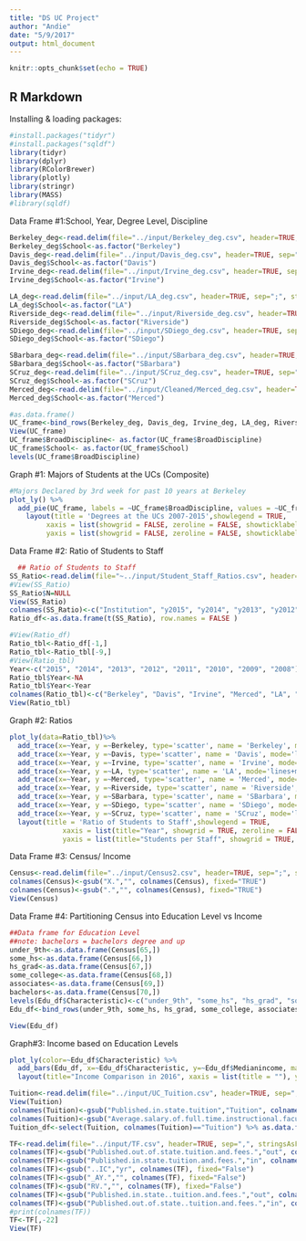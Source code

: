 ```yaml
---
title: "DS UC Project"
author: "Andie"
date: "5/9/2017"
output: html_document
---
```


```r
knitr::opts_chunk$set(echo = TRUE)
```

## R Markdown

Installing & loading packages:
```r
#install.packages("tidyr")
#install.packages("sqldf")
library(tidyr)
library(dplyr)
library(RColorBrewer)
library(plotly)
library(stringr)
library(MASS)
#library(sqldf)
```


Data Frame #1:School, Year, Degree Level, Discipline
```r
Berkeley_deg<-read.delim(file="../input/Berkeley_deg.csv", header=TRUE, sep=";", stringsAsFactors = T)
Berkeley_deg$School<-as.factor("Berkeley")
Davis_deg<-read.delim(file="../input/Davis_deg.csv", header=TRUE, sep=";", stringsAsFactors = T)
Davis_deg$School<-as.factor("Davis")
Irvine_deg<-read.delim(file="../input/Irvine_deg.csv", header=TRUE, sep=";", stringsAsFactors = T)
Irvine_deg$School<-as.factor("Irvine")

LA_deg<-read.delim(file="../input/LA_deg.csv", header=TRUE, sep=";", stringsAsFactors = T)
LA_deg$School<-as.factor("LA")
Riverside_deg<-read.delim(file="../input/Riverside_deg.csv", header=TRUE, sep=";", stringsAsFactors = T)
Riverside_deg$School<-as.factor("Riverside")
SDiego_deg<-read.delim(file="../input/SDiego_deg.csv", header=TRUE, sep=";", stringsAsFactors = T)
SDiego_deg$School<-as.factor("SDiego")

SBarbara_deg<-read.delim(file="../input/SBarbara_deg.csv", header=TRUE, sep=";", stringsAsFactors = T)
SBarbara_deg$School<-as.factor("SBarbara")
SCruz_deg<-read.delim(file="../input/SCruz_deg.csv", header=TRUE, sep=";", stringsAsFactors = T)
SCruz_deg$School<-as.factor("SCruz")
Merced_deg<-read.delim(file="../input/Cleaned/Merced_deg.csv", header=TRUE, sep=";", stringsAsFactors = T)
Merced_deg$School<-as.factor("Merced")
```

```r
#as.data.frame()
UC_frame<-bind_rows(Berkeley_deg, Davis_deg, Irvine_deg, LA_deg, Riverside_deg, SDiego_deg, SBarbara_deg, SCruz_deg, Merced_deg)
View(UC_frame)
UC_frame$BroadDiscipline<- as.factor(UC_frame$BroadDiscipline)
UC_frame$School<- as.factor(UC_frame$School)
levels(UC_frame$BroadDiscipline)
```

Graph #1: Majors of Students at the UCs (Composite)
```r
#Majors Declared by 3rd week for past 10 years at Berkeley
plot_ly() %>%
  add_pie(UC_frame, labels = ~UC_frame$BroadDiscipline, values = ~UC_frame$NumOfRecords, type = 'pie') %>%
    layout(title = 'Degrees at the UCs 2007-2015',showlegend = TRUE, 
         xaxis = list(showgrid = FALSE, zeroline = FALSE, showticklabels = FALSE),
         yaxis = list(showgrid = FALSE, zeroline = FALSE, showticklabels = FALSE)) 
```



Data Frame #2: Ratio of Students to Staff
```r
  ## Ratio of Students to Staff
SS_Ratio<-read.delim(file="~../input/Student_Staff_Ratios.csv", header=TRUE, sep=",", stringsAsFactors = TRUE)
#View(SS_Ratio)
SS_Ratio$N=NULL
View(SS_Ratio)
colnames(SS_Ratio)<-c("Institution", "y2015", "y2014", "y2013", "y2012", "y2011", "y2010", "y2009", "y2008")
Ratio_df<-as.data.frame(t(SS_Ratio), row.names = FALSE )

#View(Ratio_df)
Ratio_tbl<-Ratio_df[-1,] 
Ratio_tbl<-Ratio_tbl[-9,] 
#View(Ratio_tbl)
Year<-c("2015", "2014", "2013", "2012", "2011", "2010", "2009", "2008") %>% as.factor()
Ratio_tbl$Year<-NA
Ratio_tbl$Year<-Year
colnames(Ratio_tbl)<-c("Berkeley", "Davis", "Irvine", "Merced", "LA", "Riverside", "SDiego", "SBarbara", "SCruz", "Year" ) 
View(Ratio_tbl)
```


Graph #2: Ratios
```r
plot_ly(data=Ratio_tbl)%>%
  add_trace(x=~Year, y =~Berkeley, type='scatter', name = 'Berkeley', mode='lines+markers', hoverinfo = "text", text = ~paste(Berkeley, ':1 Ratio')) %>%
  add_trace(x=~Year, y =~Davis, type='scatter', name = 'Davis', mode='lines+markers', hoverinfo = "text", text = ~paste(Davis, ':1 Ratio')) %>%
  add_trace(x=~Year, y =~Irvine, type='scatter', name = 'Irvine', mode='lines+markers', hoverinfo = "text", text = ~paste(Irvine, ':1 Ratio')) %>%
  add_trace(x=~Year, y =~LA, type='scatter', name = 'LA', mode='lines+markers', hoverinfo = "text", text = ~paste(LA, ':1 Ratio')) %>%
  add_trace(x=~Year, y =~Merced, type='scatter', name = 'Merced', mode='lines+markers', hoverinfo = "text", text = ~paste(Merced, ':1 Ratio')) %>%
  add_trace(x=~Year, y =~Riverside, type='scatter', name = 'Riverside', mode='lines+markers', hoverinfo = "text", text = ~paste(Riverside, ':1 Ratio')) %>%
  add_trace(x=~Year, y =~SBarbara, type='scatter', name = 'SBarbara', mode='lines+markers', hoverinfo = "text", text = ~paste(SBarbara, ':1 Ratio')) %>%
  add_trace(x=~Year, y =~SDiego, type='scatter', name = 'SDiego', mode='lines+markers', hoverinfo = "text", text = ~paste(SDiego, ':1 Ratio')) %>%
  add_trace(x=~Year, y =~SCruz, type='scatter', name = 'SCruz', mode='lines+markers', hoverinfo = "text", text = ~paste(SCruz, ':1 Ratio')) %>% 
  layout(title = 'Ratio of Students to Staff',showlegend = TRUE, 
             xaxis = list(title="Year", showgrid = TRUE, zeroline = FALSE, showticklabels = TRUE),
             yaxis = list(title="Students per Staff", showgrid = TRUE, zeroline = FALSE, showticklabels = FALSE))
```


Data Frame #3: Census/ Income
```r
Census<-read.delim(file="../input/Census2.csv", header=TRUE, sep=";", stringsAsFactors = FALSE)
colnames(Census)<-gsub("X.","", colnames(Census), fixed="TRUE")
colnames(Census)<-gsub(".","", colnames(Census), fixed="TRUE")
View(Census)
```

Data Frame #4: Partitioning Census into Education Level vs Income
```r
##Data frame for Education Level
##note: bachelors = bachelors degree and up
under_9th<-as.data.frame(Census[65,])
some_hs<-as.data.frame(Census[66,])
hs_grad<-as.data.frame(Census[67,])
some_college<-as.data.frame(Census[68,])
associates<-as.data.frame(Census[69,])
bachelors<-as.data.frame(Census[70,])
levels(Edu_df$Characteristic)<-c("under_9th", "some_hs", "hs_grad", "some_college", "associates", "bachelors")
Edu_df<-bind_rows(under_9th, some_hs, hs_grad, some_college, associates, bachelors)

View(Edu_df)
```

Graph#3: Income based on Education Levels
```r
plot_ly(color=~Edu_df$Characteristic) %>%
  add_bars(Edu_df, x=~Edu_df$Characteristic, y=~Edu_df$Medianincome, marker = list(color = "blues")) %>%
  layout(title="Income Comparison in 2016", xaxis = list(title = ""), yaxis = list(title = "Median Income" ))
```


```r
Tuition<-read.delim(file="../input/UC_Tuition.csv", header=TRUE, sep=",", stringsAsFactors = F)
View(Tuition)
colnames(Tuition)<-gsub("Published.in.state.tuition","Tuition", colnames(Tuition), fixed="False")
colnames(Tuition)<-gsub("Average.salary.of.full.time.instructional.faculty.total","avg_sal", colnames(Tuition), fixed="TRUE")
Tuition_df<-select(Tuition, colnames(Tuition)=="Tuition") %>% as.data.frame()
```

```r
TF<-read.delim(file="../input/TF.csv", header=TRUE, sep=",", stringsAsFactors = F)
colnames(TF)<-gsub("Published.out.of.state.tuition.and.fees.","out", colnames(TF), fixed="False")
colnames(TF)<-gsub("Published.in.state.tuition.and.fees.","in", colnames(TF), fixed="False")
colnames(TF)<-gsub("..IC","yr", colnames(TF), fixed="False")
colnames(TF)<-gsub("_AY.","", colnames(TF), fixed="False")
colnames(TF)<-gsub("RV.","", colnames(TF), fixed="False")
colnames(TF)<-gsub("Published.in.state..tuition.and.fees.","out", colnames(TF), fixed="False")
colnames(TF)<-gsub("Published.out.of.state..tuition.and.fees.","in", colnames(TF), fixed="False")
#print(colnames(TF))
TF<-TF[,-22]
View(TF)
```

